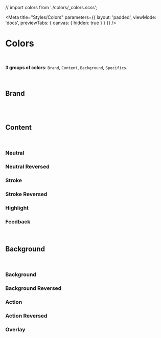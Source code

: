 // import colors from './colors/_colors.scss';

<Meta 
    title="Styles/Colors"
    parameters={{ 
        layout: 'padded', 
        viewMode: 'docs',
        previewTabs: { canvas: { hidden: true } }
    }}
/>

# Colors

<br/>

**3 groups of colors**: `Brand`, `Content`, `Background`, `Specifics`.

<br/>

## Brand
<br/>

<ColorPalette>
    <ColorItem title="Primary" subtitle="" colors={['#FFD200']} />
    <ColorItem title="Secondary" subtitle="" colors={['#050504']} />
</ColorPalette>

<br/>

## Content
<br/>

### Neutral

<ColorPalette>
    <ColorItem title="Grounds" subtitle="" colors={[
      '#f5f5fa', 
      '#73737d', 
      '#191919'
    ]} />
</ColorPalette>

### Neutral Reversed
### Stroke
### Stroke Reversed
### Highlight
### Feedback

<br/>

## Background
<br/>

### Background
### Background Reversed
### Action
### Action Reversed
### Overlay